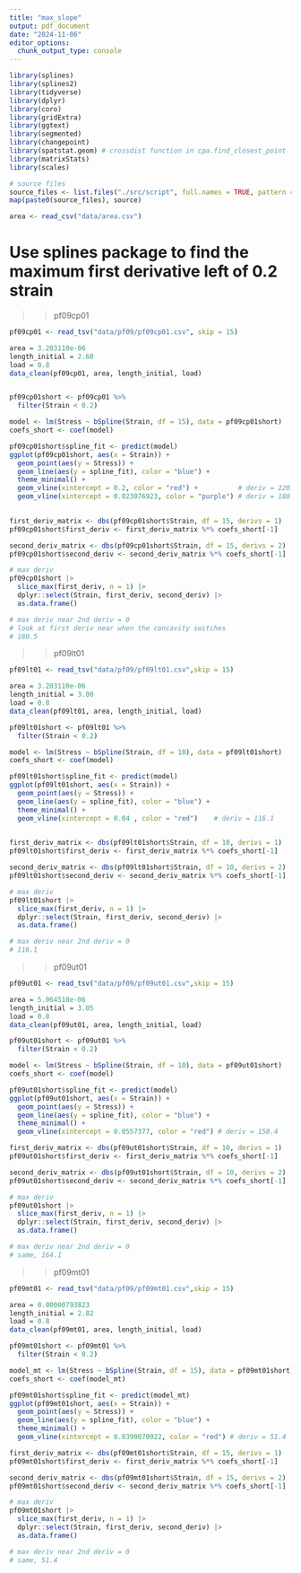 ```yaml
---
title: "max_slope"
output: pdf_document
date: "2024-11-06"
editor_options: 
  chunk_output_type: console
---
```


```r
library(splines)
library(splines2)
library(tidyverse)
library(dplyr)
library(coro)
library(gridExtra)
library(ggtext)
library(segmented)
library(changepoint)
library(spatstat.geom) # crossdist function in cpa.find_closest_point
library(matrixStats)
library(scales)
```

```r
# source files
source_files <- list.files("./src/script", full.names = TRUE, pattern = "*.R")
map(paste0(source_files), source)

area <- read_csv("data/area.csv")
```


# Use splines package to find the maximum first derivative left of 0.2 strain


>> pf09cp01

```r
pf09cp01 <- read_tsv("data/pf09/pf09cp01.csv", skip = 15)

area = 3.203110e-06
length_initial = 2.60
load = 0.8
data_clean(pf09cp01, area, length_initial, load)


pf09cp01short <- pf09cp01 %>%
  filter(Strain < 0.2)

model <- lm(Stress ~ bSpline(Strain, df = 15), data = pf09cp01short)
coefs_short <- coef(model)

pf09cp01short$spline_fit <- predict(model)
ggplot(pf09cp01short, aes(x = Strain)) +
  geom_point(aes(y = Stress)) +
  geom_line(aes(y = spline_fit), color = "blue") + 
  theme_minimal() +
  geom_vline(xintercept = 0.2, color = "red") +          # deriv = 220.
  geom_vline(xintercept = 0.023076923, color = "purple") # deriv = 180.5
  

first_deriv_matrix <- dbs(pf09cp01short$Strain, df = 15, derivs = 1)
pf09cp01short$first_deriv <- first_deriv_matrix %*% coefs_short[-1]

second_deriv_matrix <- dbs(pf09cp01short$Strain, df = 15, derivs = 2)
pf09cp01short$second_deriv <- second_deriv_matrix %*% coefs_short[-1]

# max deriv
pf09cp01short |>
  slice_max(first_deriv, n = 1) |>
  dplyr::select(Strain, first_deriv, second_deriv) |>
  as.data.frame()

# max deriv near 2nd deriv = 0
# look at first deriv near when the concavity switches
# 180.5
```

>> pf09lt01

```r
pf09lt01 <- read_tsv("data/pf09/pf09lt01.csv",skip = 15)

area = 3.203110e-06
length_initial = 3.00
load = 0.8
data_clean(pf09lt01, area, length_initial, load)

pf09lt01short <- pf09lt01 %>%
  filter(Strain < 0.2)

model <- lm(Stress ~ bSpline(Strain, df = 10), data = pf09lt01short)
coefs_short <- coef(model)

pf09lt01short$spline_fit <- predict(model)
ggplot(pf09lt01short, aes(x = Strain)) +
  geom_point(aes(y = Stress)) +
  geom_line(aes(y = spline_fit), color = "blue") + 
  theme_minimal() +
  geom_vline(xintercept = 0.04 , color = "red")    # deriv = 116.1
  

first_deriv_matrix <- dbs(pf09lt01short$Strain, df = 10, derivs = 1)
pf09lt01short$first_deriv <- first_deriv_matrix %*% coefs_short[-1]

second_deriv_matrix <- dbs(pf09lt01short$Strain, df = 10, derivs = 2)
pf09lt01short$second_deriv <- second_deriv_matrix %*% coefs_short[-1]

# max deriv
pf09lt01short |>
  slice_max(first_deriv, n = 1) |>
  dplyr::select(Strain, first_deriv, second_deriv) |>
  as.data.frame()

# max deriv near 2nd deriv = 0
# 116.1
```

>> pf09ut01

```r
pf09ut01 <- read_tsv("data/pf09/pf09ut01.csv",skip = 15)

area = 5.064510e-06
length_initial = 3.05
load = 0.8
data_clean(pf09ut01, area, length_initial, load)

pf09ut01short <- pf09ut01 %>%
  filter(Strain < 0.2)

model <- lm(Stress ~ bSpline(Strain, df = 10), data = pf09ut01short)
coefs_short <- coef(model)

pf09ut01short$spline_fit <- predict(model)
ggplot(pf09ut01short, aes(x = Strain)) +
  geom_point(aes(y = Stress)) +
  geom_line(aes(y = spline_fit), color = "blue") + 
  theme_minimal() +
  geom_vline(xintercept = 0.0557377, color = "red") # deriv = 158.4

first_deriv_matrix <- dbs(pf09ut01short$Strain, df = 10, derivs = 1)
pf09ut01short$first_deriv <- first_deriv_matrix %*% coefs_short[-1]

second_deriv_matrix <- dbs(pf09ut01short$Strain, df = 10, derivs = 2)
pf09ut01short$second_deriv <- second_deriv_matrix %*% coefs_short[-1]

# max deriv
pf09ut01short |>
  slice_max(first_deriv, n = 1) |>
  dplyr::select(Strain, first_deriv, second_deriv) |>
  as.data.frame()

# max deriv near 2nd deriv = 0
# same, 164.1
```

>> pf09mt01

```r
pf09mt01 <- read_tsv("data/pf09/pf09mt01.csv",skip = 15)

area = 0.00000793823
length_initial = 2.82
load = 0.8
data_clean(pf09mt01, area, length_initial, load)

pf09mt01short <- pf09mt01 %>%
  filter(Strain < 0.2)

model_mt <- lm(Stress ~ bSpline(Strain, df = 15), data = pf09mt01short)
coefs_short <- coef(model_mt)

pf09mt01short$spline_fit <- predict(model_mt)
ggplot(pf09mt01short, aes(x = Strain)) +
  geom_point(aes(y = Stress)) +
  geom_line(aes(y = spline_fit), color = "blue") + 
  theme_minimal() +
  geom_vline(xintercept = 0.0390070922, color = "red") # deriv = 51.4

first_deriv_matrix <- dbs(pf09mt01short$Strain, df = 15, derivs = 1)
pf09mt01short$first_deriv <- first_deriv_matrix %*% coefs_short[-1]

second_deriv_matrix <- dbs(pf09mt01short$Strain, df = 15, derivs = 2)
pf09mt01short$second_deriv <- second_deriv_matrix %*% coefs_short[-1]

# max deriv
pf09mt01short |>
  slice_max(first_deriv, n = 1) |>
  dplyr::select(Strain, first_deriv, second_deriv) |>
  as.data.frame()

# max deriv near 2nd deriv = 0
# same, 51.4
```

